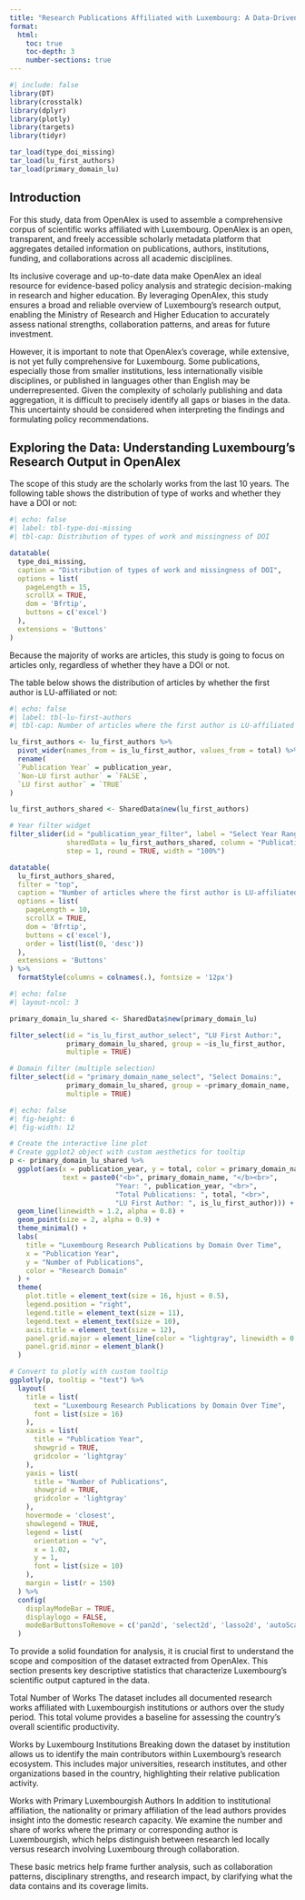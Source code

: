 ```yaml
---
title: "Research Publications Affiliated with Luxembourg: A Data-Driven Analysis"
format:
  html:
    toc: true
    toc-depth: 3
    number-sections: true
---
```


```r
#| include: false
library(DT)
library(crosstalk)
library(dplyr)
library(plotly)
library(targets)
library(tidyr)

tar_load(type_doi_missing)
tar_load(lu_first_authors)
tar_load(primary_domain_lu)
```

## Introduction

For this study, data from OpenAlex is used to assemble a comprehensive corpus of
scientific works affiliated with Luxembourg. OpenAlex is an open, transparent,
and freely accessible scholarly metadata platform that aggregates detailed
information on publications, authors, institutions, funding, and collaborations
across all academic disciplines.

Its inclusive coverage and up-to-date data make OpenAlex an ideal resource for
evidence-based policy analysis and strategic decision-making in research and
higher education. By leveraging OpenAlex, this study ensures a broad and
reliable overview of Luxembourg's research output, enabling the Ministry of
Research and Higher Education to accurately assess national strengths,
collaboration patterns, and areas for future investment.

However, it is important to note that OpenAlex's coverage, while extensive, is
not yet fully comprehensive for Luxembourg. Some publications, especially those
from smaller institutions, less internationally visible disciplines, or
published in languages other than English may be underrepresented. Given the
complexity of scholarly publishing and data aggregation, it is difficult to
precisely identify all gaps or biases in the data. This uncertainty should be
considered when interpreting the findings and formulating policy
recommendations.

## Exploring the Data: Understanding Luxembourg's Research Output in OpenAlex

The scope of this study are the scholarly works from the last 10 years. The
following table shows the distribution of type of works and whether they have a
DOI or not:

```r
#| echo: false
#| label: tbl-type-doi-missing
#| tbl-cap: Distribution of types of work and missingness of DOI

datatable(
  type_doi_missing,
  caption = "Distribution of types of work and missingness of DOI",
  options = list(
    pageLength = 15,
    scrollX = TRUE,
    dom = 'Bfrtip',
    buttons = c('excel')
  ),
  extensions = 'Buttons'
)
```

Because the majority of works are articles, this study is going to focus on
articles only, regardless of whether they have a DOI or not.

The table below shows the distribution of articles by whether the first author
is LU-affiliated or not:

```r
#| echo: false
#| label: tbl-lu-first-authors
#| tbl-cap: Number of articles where the first author is LU-affiliated

lu_first_authors <- lu_first_authors %>%
  pivot_wider(names_from = is_lu_first_author, values_from = total) %>%
  rename(
  `Publication Year` = publication_year,
  `Non-LU first author` = `FALSE`,
  `LU first author` = `TRUE`
)

lu_first_authors_shared <- SharedData$new(lu_first_authors)

# Year filter widget
filter_slider(id = "publication_year_filter", label = "Select Year Range:",
              sharedData = lu_first_authors_shared, column = "Publication Year",
              step = 1, round = TRUE, width = "100%")

datatable(
  lu_first_authors_shared,
  filter = "top",
  caption = "Number of articles where the first author is LU-affiliated",
  options = list(
    pageLength = 10,
    scrollX = TRUE,
    dom = 'Bfrtip',
    buttons = c('excel'),
    order = list(list(0, 'desc'))
  ),
  extensions = 'Buttons'
) %>%
  formatStyle(columns = colnames(.), fontsize = '12px')
```


```r
#| echo: false
#| layout-ncol: 3

primary_domain_lu_shared <- SharedData$new(primary_domain_lu)

filter_select(id = "is_lu_first_author_select", "LU First Author:",
              primary_domain_lu_shared, group = ~is_lu_first_author,
              multiple = TRUE)

# Domain filter (multiple selection)
filter_select(id = "primary_domain_name_select", "Select Domains:",
              primary_domain_lu_shared, group = ~primary_domain_name,
              multiple = TRUE)
```

```r
#| echo: false
#| fig-height: 6
#| fig-width: 12

# Create the interactive line plot
# Create ggplot2 object with custom aesthetics for tooltip
p <- primary_domain_lu_shared %>%
  ggplot(aes(x = publication_year, y = total, color = primary_domain_name, group = primary_domain_name, shape = is_lu_first_author,
             text = paste0("<b>", primary_domain_name, "</b><br>",
                          "Year: ", publication_year, "<br>",
                          "Total Publications: ", total, "<br>",
                          "LU First Author: ", is_lu_first_author))) +
  geom_line(linewidth = 1.2, alpha = 0.8) +
  geom_point(size = 2, alpha = 0.9) +
  theme_minimal() +
  labs(
    title = "Luxembourg Research Publications by Domain Over Time",
    x = "Publication Year",
    y = "Number of Publications",
    color = "Research Domain"
  ) +
  theme(
    plot.title = element_text(size = 16, hjust = 0.5),
    legend.position = "right",
    legend.title = element_text(size = 11),
    legend.text = element_text(size = 10),
    axis.title = element_text(size = 12),
    panel.grid.major = element_line(color = "lightgray", linewidth = 0.3),
    panel.grid.minor = element_blank()
  )

# Convert to plotly with custom tooltip
ggplotly(p, tooltip = "text") %>%
  layout(
    title = list(
      text = "Luxembourg Research Publications by Domain Over Time",
      font = list(size = 16)
    ),
    xaxis = list(
      title = "Publication Year",
      showgrid = TRUE,
      gridcolor = 'lightgray'
    ),
    yaxis = list(
      title = "Number of Publications",
      showgrid = TRUE,
      gridcolor = 'lightgray'
    ),
    hovermode = 'closest',
    showlegend = TRUE,
    legend = list(
      orientation = "v",
      x = 1.02,
      y = 1,
      font = list(size = 10)
    ),
    margin = list(r = 150)
  ) %>%
  config(
    displayModeBar = TRUE,
    displaylogo = FALSE,
    modeBarButtonsToRemove = c('pan2d', 'select2d', 'lasso2d', 'autoScale2d')
  )
```



To provide a solid foundation for analysis, it is crucial first to understand
the scope and composition of the dataset extracted from OpenAlex. This section
presents key descriptive statistics that characterize Luxembourg's scientific
output captured in the data.

Total Number of Works The dataset includes all documented research works
affiliated with Luxembourgish institutions or authors over the study period.
This total volume provides a baseline for assessing the country's overall
scientific productivity.

Works by Luxembourg Institutions Breaking down the dataset by institution allows
us to identify the main contributors within Luxembourg's research ecosystem.
This includes major universities, research institutes, and other organizations
based in the country, highlighting their relative publication activity.

Works with Primary Luxembourgish Authors In addition to institutional
affiliation, the nationality or primary affiliation of the lead authors provides
insight into the domestic research capacity. We examine the number and share of
works where the primary or corresponding author is Luxembourgish, which helps
distinguish between research led locally versus research involving Luxembourg
through collaboration.

These basic metrics help frame further analysis, such as collaboration patterns,
disciplinary strengths, and research impact, by clarifying what the data
contains and its coverage limits.
